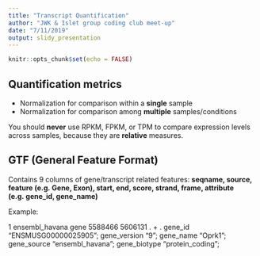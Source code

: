 ```yaml
---
title: "Transcript Quantification"
author: "JWK & Islet group coding club meet-up"
date: "7/11/2019"
output: slidy_presentation
---
```


```r
knitr::opts_chunk$set(echo = FALSE)
```

## Quantification metrics

- Normalization for comparison within a **single** sample
- Normalization for comparison among **multiple** samples/conditions

You should **never** use RPKM, FPKM, or TPM to compare expression levels across samples, because they are **relative** measures. 

## GTF (General Feature Format)

Contains 9 columns of gene/transcript related features: **seqname, source, feature (e.g. Gene, Exon), start, end, score, strand, frame, attribute (e.g. gene_id, gene_name)**

Example: 

1       ensembl_havana  gene    5588466 5606131 .       +       .       gene_id "ENSMUSG00000025905"; gene_version "9"; gene_name "Oprk1"; gene_source "ensembl_havana"; gene_biotype "protein_coding";
